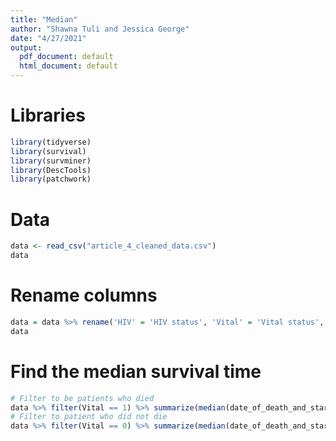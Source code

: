 ```yaml
---
title: "Median"
author: "Shawna Tuli and Jessica George"
date: "4/27/2021"
output:
  pdf_document: default
  html_document: default
---
```


# Libraries
```r
library(tidyverse)
library(survival)
library(survminer)
library(DescTools)
library(patchwork)
```

# Data
```r
data <- read_csv("article_4_cleaned_data.csv")
data 
```

# Rename columns
```r
data = data %>% rename('HIV' = 'HIV status', 'Vital' = 'Vital status', 'Date' = 'Last Follow up date or date of death of died', 'VL' = 'VL at cancer diagnosis', 'CD4' = 'CD4 at cancer diagnosis', 'Cycles' = 'Cycles of chemo', 'Path' = 'Path response')  
data
```

# Find the median survival time
```r
# Filter to be patients who died
data %>% filter(Vital == 1) %>% summarize(median(date_of_death_and_start_date))
# Filter to patient who did not die
data %>% filter(Vital == 0) %>% summarize(median(date_of_death_and_start_date))
```